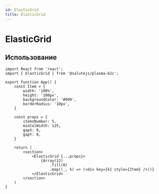```yaml
---
id: ElasticGrid
title: ElasticGrid
---
```



# ElasticGrid

<Badge title="styled-components" desctiption="Доступен только в сборке `styled-components`" />

<Description name="ElasticGrid" />
<PropsTable name="ElasticGrid" />
<StorybookLink name="ElasticGrid" />

## Использование

```tsx live
import React from 'react';
import { ElasticGrid } from '@salutejs/plasma-b2c';

export function App() {
    const Item = {
        width: '100%',
        height: '100px',
        backgroundColor: '#999',
        borderRadius: '10px',
    }

    const props = {
        itemsNumber: 5,
        minColWidth: 125,
        gapX: 8,
        gapY: 8,
    }

    return (
        <section>
            <ElasticGrid {...props}>
                {Array(12)
                    .fill(0)
                    .map((_, k) => (<div key={k} style={Item} />))}
            </ElasticGrid>
        </section>
    )
}
```
